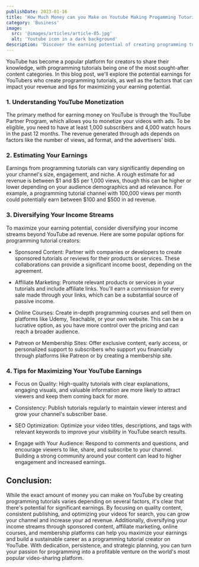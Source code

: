 ```yaml
---
publishDate: 2023-01-16
title: 'How Much Money can you Make on Youtube Making Progamming Tutorials'
category: 'Business'
image:
  src: '@images/articles/article-05.jpg'
  alt: 'Youtube icon in a dark background'
description: 'Discover the earning potential of creating programming tutorials on YouTube, along with tips and strategies to maximize your income and build a successful career in this niche.'
---
```


YouTube has become a popular platform for creators to share their knowledge, with programming tutorials being one of the most sought-after content categories. In this blog post, we'll explore the potential earnings for YouTubers who create programming tutorials, as well as the factors that can impact your revenue and tips for maximizing your earning potential.

### 1. Understanding YouTube Monetization

The primary method for earning money on YouTube is through the YouTube Partner Program, which allows you to monetize your videos with ads. To be eligible, you need to have at least 1,000 subscribers and 4,000 watch hours in the past 12 months. The revenue generated through ads depends on factors like the number of views, ad format, and the advertisers' bids.

### 2. Estimating Your Earnings

Earnings from programming tutorials can vary significantly depending on your channel's size, engagement, and niche. A rough estimate for ad revenue is between $1 and $5 per 1,000 views, though this can be higher or lower depending on your audience demographics and ad relevance. For example, a programming tutorial channel with 100,000 views per month could potentially earn between $100 and $500 in ad revenue.

### 3. Diversifying Your Income Streams

To maximize your earning potential, consider diversifying your income streams beyond YouTube ad revenue. Here are some popular options for programming tutorial creators:

- Sponsored Content: Partner with companies or developers to create sponsored tutorials or reviews for their products or services. These collaborations can provide a significant income boost, depending on the agreement.

- Affiliate Marketing: Promote relevant products or services in your tutorials and include affiliate links. You'll earn a commission for every sale made through your links, which can be a substantial source of passive income.

- Online Courses: Create in-depth programming courses and sell them on platforms like Udemy, Teachable, or your own website. This can be a lucrative option, as you have more control over the pricing and can reach a broader audience.

- Patreon or Membership Sites: Offer exclusive content, early access, or personalized support to subscribers who support you financially through platforms like Patreon or by creating a membership site.

### 4. Tips for Maximizing Your YouTube Earnings

- Focus on Quality: High-quality tutorials with clear explanations, engaging visuals, and valuable information are more likely to attract viewers and keep them coming back for more.

- Consistency: Publish tutorials regularly to maintain viewer interest and grow your channel's subscriber base.

- SEO Optimization: Optimize your video titles, descriptions, and tags with relevant keywords to improve your visibility in YouTube search results.

- Engage with Your Audience: Respond to comments and questions, and encourage viewers to like, share, and subscribe to your channel. Building a strong community around your content can lead to higher engagement and increased earnings.

## Conclusion:

While the exact amount of money you can make on YouTube by creating programming tutorials varies depending on several factors, it's clear that there's potential for significant earnings. By focusing on quality content, consistent publishing, and optimizing your videos for search, you can grow your channel and increase your ad revenue. Additionally, diversifying your income streams through sponsored content, affiliate marketing, online courses, and membership platforms can help you maximize your earnings and build a sustainable career as a programming tutorial creator on YouTube. With dedication, persistence, and strategic planning, you can turn your passion for programming into a profitable venture on the world's most popular video-sharing platform.
